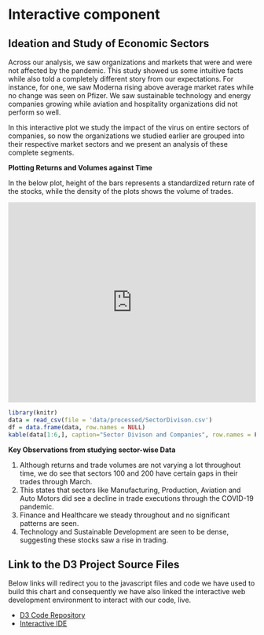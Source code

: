 # Interactive component

## Ideation and Study of Economic Sectors

Across our analysis, we saw organizations and markets that were and were not affected by the pandemic. This study showed us some intuitive facts while also told a completely different story from our expectations. For instance, for one, we saw Moderna rising above average market rates while no change was seen on Pfizer. We saw sustainable technology and energy companies growing while aviation and hospitality organizations did not perform so well. 

In this interactive plot we study the impact of the virus on entire sectors of companies, so now the organizations we studied earlier are grouped into their respective market sectors and we present an analysis of these complete segments.

**Plotting Returns and Volumes against Time**

In the below plot, height of the bars represents a standardized return rate of the stocks, while the density of the plots shows the volume of trades. 

<iframe width="100%" height="408" frameborder="0"
  src="https://observablehq.com/embed/@ab2745b75d14b3d0/edav2021fall?cells=EconomySectors"></iframe>

```r
library(knitr)
data = read_csv(file = 'data/processed/SectorDivison.csv')
df = data.frame(data, row.names = NULL)
kable(data[1:6,], caption="Sector Divison and Companies", row.names = F)
```

**Key Observations from studying sector-wise Data**

1. Although returns and trade volumes are not varying a lot throughout time, we do see that sectors 100 and 200 have certain gaps in their trades through March.
2. This states that sectors like Manufacturing, Production, Aviation and Auto Motors did see a decline in trade executions through the COVID-19 pandemic. 
3. Finance and Healthcare we steady throughout and no significant patterns are seen.
4. Technology and Sustainable Development are seen to be dense, suggesting these stocks saw a rise in trading.
  
## Link to the D3 Project Source Files

Below links will redirect you to the javascript files and code we have used to build this chart and consequently we have also linked the interactive web development environment to interact with our code, live.

- [D3 Code Repository](https://github.com/rjrahul24/covid19-finance/tree/main/JavaScript%20References)
- [Interactive IDE](https://observablehq.com/@ab2745b75d14b3d0/edav2021fall@261)
